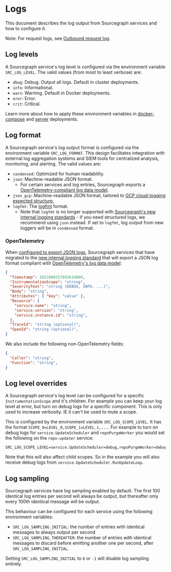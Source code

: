 # Logs

This document describes the log output from Sourcegraph services and how to configure it.

Note: For request logs, see [Outbound request log](/admin/observability/outbound-request-log).

## Log levels

A Sourcegraph service's log level is configured via the environment variable `SRC_LOG_LEVEL`. The valid values (from most to least verbose) are:

* `dbug`: Debug. Output all logs. Default in cluster deployments.
* `info`: Informational.
* `warn`: Warning. Default in Docker deployments.
* `eror`: Error.
* `crit`: Critical.

Learn more about how to apply these environment variables in [docker-compose](/admin/deploy/docker-compose/#set-environment-variables) and [server](/admin/deploy/docker-single-container/#environment-variables) deployments.

## Log format

A Sourcegraph service's log output format is configured via the environment variable `SRC_LOG_FORMAT`. This design facilitates integration with external log aggregation systems and SIEM tools for centralized analysis, monitoring, and alerting.
The valid values are:

* `condensed`: Optimized for human readability.
* `json`: Machine-readable JSON format.
  * For certain services and log entries, Sourcegraph exports a [OpenTelemetry-compliant log data model](#opentelemetry).
* `json_gcp`: Machine-readable JSON format, tailored to [GCP cloud-logging expected structure.](https://cloud.google.com/logging/docs/structured-logging#special-payload-fields)
* `logfmt`: The [logfmt](https://github.com/kr/logfmt) format.
  * Note that `logfmt` is no longer supported with [Sourcegraph's new internal logging standards](https://docs-legacy.sourcegraph.com/dev/how-to/add_logging/dev/how-to/add_logging) - if you need structured logs, we recommend using `json` instead. If set to `logfmt`, log output from new loggers will be in `condensed` format.

### OpenTelemetry

When [configured to export JSON logs](#log-format), Sourcegraph services that have migrated to the [new internal logging standard](/dev/how-to/add_logging) that will export a JSON log format compliant with [OpenTelemetry's log data model](https://opentelemetry.io/docs/reference/specification/logs/data-model/):

```json
{
  "Timestamp": 1651000257893614000,
  "InstrumentationScope": "string",
  "SeverityText": "string (DEBUG, INFO, ...)",
  "Body": "string",
  "Attributes": { "key": "value" },
  "Resource": {
    "service.name": "string",
    "service.version": "string",
    "service.instance.id": "string",
  },
  "TraceId": "string (optional)",
  "SpanId": "string (optional)",
}
```

We also include the following non-OpenTelemetry fields:

```json
{
  "Caller": "string",
  "Function": "string",
}
```

## Log level overrides

A Sourcegraph service's log level can be configured for a specific `InstrumentationScope` and it's children. For example you can keep your log level at error, but turn on debug logs for a specific component. This is only used to increase verbosity. IE it can't be used to mute a scope.

This is configured by the environment variable `SRC_LOG_SCOPE_LEVEL`. It has the format `SCOPE_0=LEVEL_0,SCOPE_1=LEVEL_1,...`. For example to turn on debug logs for `service.UpdateScheduler` and `repoPurgeWorker` you would set the following on the `repo-updater` service:

```
SRC_LOG_SCOPE_LEVEL=service.UpdateScheduler=debug,repoPurgeWorker=debug
```

Note that this will also affect child scopes. So in the example you will also receive debug logs from `service.UpdateScheduler.RunUpdateLoop`.

## Log sampling

Sourcegraph services have log sampling enabled by default.
The first 100 identical log entries per second will always be output, but thereafter only every 100th identical message will be output.

This behaviour can be configured for each service using the following environment variables:

* `SRC_LOG_SAMPLING_INITIAL`: the number of entries with identical messages to always output per second
* `SRC_LOG_SAMPLING_THEREAFTER`: the number of entries with identical messages to discard before emitting another one per second, after `SRC_LOG_SAMPLING_INITIAL`.

Setting `SRC_LOG_SAMPLING_INITIAL` to `0` or `-1` will disable log sampling entirely.
